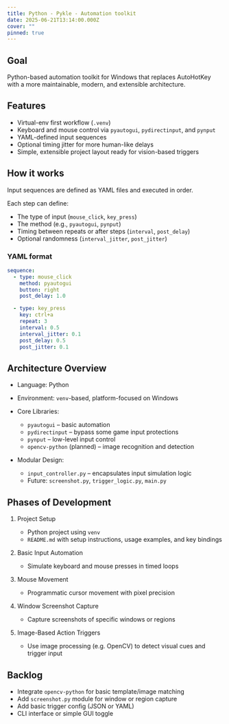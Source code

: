 ```yaml
---
title: Python - Pykle - Automation toolkit
date: 2025-06-21T13:14:00.000Z
cover: ""
pinned: true
---
```

## Goal

Python-based automation toolkit for Windows that replaces AutoHotKey with a more maintainable, modern, and extensible architecture.

## Features

* Virtual-env first workflow (`.venv`)
* Keyboard and mouse control via `pyautogui`, `pydirectinput`, and `pynput`
* YAML-defined input sequences
* Optional timing jitter for more human-like delays
* Simple, extensible project layout ready for vision-based triggers

## How it works

Input sequences are defined as YAML files and executed in order.

Each step can define:

* The type of input (`mouse_click`, `key_press`)
* The method (e.g., `pyautogui`, `pynput`)
* Timing between repeats or after steps (`interval`, `post_delay`)
* Optional randomness (`interval_jitter`, `post_jitter`)

### YAML format

```yaml
sequence:
  - type: mouse_click
    method: pyautogui
    button: right
    post_delay: 1.0

  - type: key_press
    key: ctrl+a
    repeat: 3
    interval: 0.5
    interval_jitter: 0.1
    post_delay: 0.5
    post_jitter: 0.1
```

## Architecture Overview

* Language: Python
* Environment: `venv`-based, platform-focused on Windows
* Core Libraries:

  * `pyautogui` – basic automation
  * `pydirectinput` – bypass some game input protections
  * `pynput` – low-level input control
  * `opencv-python` (planned) – image recognition and detection
* Modular Design:

  * `input_controller.py` – encapsulates input simulation logic
  * Future: `screenshot.py`, `trigger_logic.py`, `main.py`

## Phases of Development

1. Project Setup

   * Python project using `venv`
   * `README.md` with setup instructions, usage examples, and key bindings
2. Basic Input Automation

   * Simulate keyboard and mouse presses in timed loops
3. Mouse Movement

   * Programmatic cursor movement with pixel precision
4. Window Screenshot Capture

   * Capture screenshots of specific windows or regions
5. Image-Based Action Triggers

   * Use image processing (e.g. OpenCV) to detect visual cues and trigger input

## Backlog

* Integrate `opencv-python` for basic template/image matching
* Add `screenshot.py` module for window or region capture
* Add basic trigger config (JSON or YAML)
* CLI interface or simple GUI toggle

